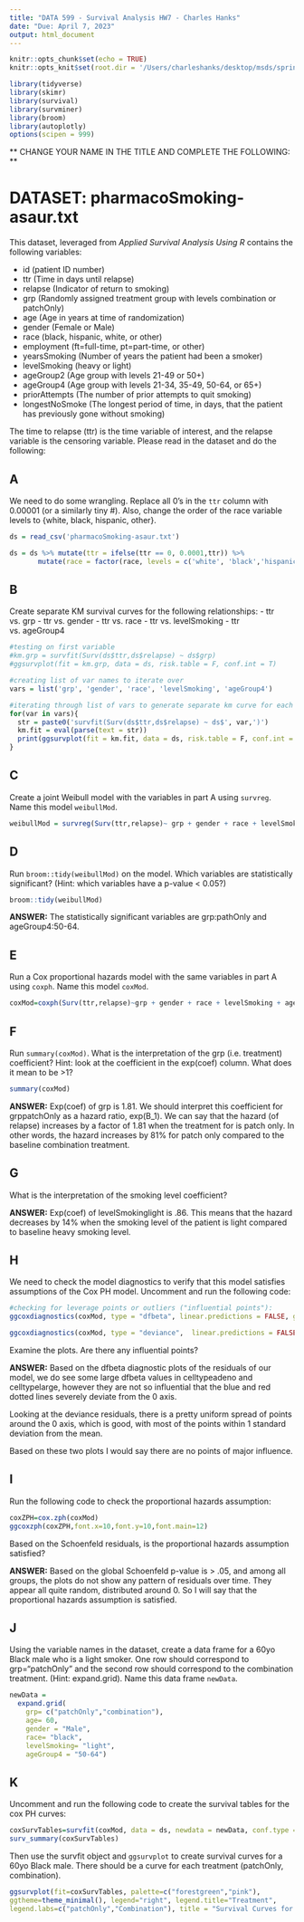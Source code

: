 ```yaml
---
title: "DATA 599 - Survival Analysis HW7 - Charles Hanks"
date: "Due: April 7, 2023"
output: html_document
---
```



```r
knitr::opts_chunk$set(echo = TRUE)
knitr::opts_knit$set(root.dir = '/Users/charleshanks/desktop/msds/spring_23/SA/datasets')

library(tidyverse)
library(skimr)
library(survival)
library(survminer)
library(broom)
library(autoplotly) 
options(scipen = 999)
```

** CHANGE YOUR NAME IN THE TITLE AND COMPLETE THE FOLLOWING: **

# DATASET: pharmacoSmoking-asaur.txt

This dataset, leveraged from *Applied Survival Analysis Using R* contains the following variables:

- id  (patient ID number) 
- ttr (Time in days until relapse)
- relapse (Indicator of return to smoking) 
- grp (Randomly assigned treatment group with levels combination or patchOnly)
- age (Age in years at time of randomization)
- gender (Female or Male) 
- race (black, hispanic, white, or other)
- employment (ft=full-time, pt=part-time, or other)
- yearsSmoking (Number of years the patient had been a smoker)
- levelSmoking (heavy or light)
- ageGroup2 (Age group with levels 21-49 or 50+)
- ageGroup4 (Age group with levels 21-34, 35-49, 50-64, or 65+)
- priorAttempts (The number of prior attempts to quit smoking)
- longestNoSmoke (The longest period of time, in days, that the patient has previously gone without smoking)

The time to relapse (ttr) is the time variable of interest, and the relapse variable is the censoring variable.  Please read in the dataset and do the following:

## A
We need to do some wrangling.  Replace all 0's in the `ttr` column with 0.00001 (or a similarly tiny #).  Also, change the order of the race variable levels to {white, black, hispanic, other}.

```r
ds = read_csv('pharmacoSmoking-asaur.txt')

ds = ds %>% mutate(ttr = ifelse(ttr == 0, 0.0001,ttr)) %>% 
       mutate(race = factor(race, levels = c('white', 'black','hispanic','other')))


```

## B
Create separate KM survival curves for the following relationships:
- ttr vs. grp
- ttr vs. gender
- ttr vs. race
- ttr vs. levelSmoking
- ttr vs. ageGroup4

```r
#testing on first variable
#km.grp = survfit(Surv(ds$ttr,ds$relapse) ~ ds$grp)
#ggsurvplot(fit = km.grp, data = ds, risk.table = F, conf.int = T)

#creating list of var names to iterate over
vars = list('grp', 'gender', 'race', 'levelSmoking', 'ageGroup4')

#iterating through list of vars to generate separate km curve for each km table
for(var in vars){
  str = paste0('survfit(Surv(ds$ttr,ds$relapse) ~ ds$', var,')')
  km.fit = eval(parse(text = str))
  print(ggsurvplot(fit = km.fit, data = ds, risk.table = F, conf.int = F) + labs(title = paste('Time to Relapse vs. ', var,sep ='')))
}
```

## C
Create a joint Weibull model with the variables in part A using `survreg`.  Name this model `weibullMod`.

```r
weibullMod = survreg(Surv(ttr,relapse)~ grp + gender + race + levelSmoking + ageGroup4, data = ds)
```

## D
Run `broom::tidy(weibullMod)` on the model.  Which variables are statistically significant?  (Hint: which variables have a p-value < 0.05?)

```r
broom::tidy(weibullMod) 
```

**ANSWER:** The statistically significant variables are grp:pathOnly and ageGroup4:50-64. 

## E
Run a Cox proportional hazards model with the same variables in part A using `coxph`.  Name this model `coxMod`.

```r
coxMod=coxph(Surv(ttr,relapse)~grp + gender + race + levelSmoking + ageGroup4, data = ds)
```

## F
Run `summary(coxMod)`.  What is the interpretation of the grp (i.e. treatment) coefficient?  Hint: look at the coefficient in the exp(coef) column.  What does it mean to be >1?

```r
summary(coxMod)
```

**ANSWER:** Exp(coef) of grp is 1.81. We should interpret this coefficient for grppatchOnly as a hazard ratio, exp(B_1). We can say that the hazard (of relapse) increases by a factor of 1.81 when the treatment for is patch only. In other words, the hazard increases by 81% for patch only compared to the baseline combination treatment.

## G
What is the interpretation of the smoking level coefficient?

**ANSWER:** Exp(coef) of levelSmokinglight is .86. This means that the hazard decreases by 14% when the smoking level of the patient is light compared to baseline heavy smoking level. 

## H
We need to check the model diagnostics to verify that this model satisfies assumptions of the Cox PH model.  Uncomment and run the following code:

```r
#checking for leverage points or outliers ("influential points"):
ggcoxdiagnostics(coxMod, type = "dfbeta", linear.predictions = FALSE, ggtheme = theme_minimal())

ggcoxdiagnostics(coxMod, type = "deviance",  linear.predictions = FALSE, ggtheme = theme_minimal())
```

Examine the plots.  Are there any influential points?

**ANSWER:** Based on the dfbeta diagnostic plots of the residuals of our model, we do see some large dfbeta values in celltypeadeno and celltypelarge, however they are not so influential that the blue and red dotted lines severely deviate from the 0 axis. 

Looking at the deviance residuals, there is a pretty uniform spread of points around the 0 axis, which is good, with most of the points within 1 standard deviation from the mean. 

Based on these two plots I would say there are no points of major influence. 

## I
Run the following code to check the proportional hazards assumption:

```r
coxZPH=cox.zph(coxMod)
ggcoxzph(coxZPH,font.x=10,font.y=10,font.main=12)
```

Based on the Schoenfeld residuals, is the proportional hazards assumption satisfied?

**ANSWER:** Based on the global Schoenfeld  p-value is > .05, and among all groups, the plots do not show any pattern of residuals over time. They appear all quite random, distributed around 0. So I will say that the proportional hazards assumption is satisfied. 

## J
Using the variable names in the dataset, create a data frame for a 60yo Black male who is a light smoker.  One row should correspond to grp="patchOnly" and the second row should correspond to the combination treatment.  (Hint: expand.grid).  Name this data frame `newData`.

```r
newData = 
  expand.grid(
    grp= c("patchOnly","combination"),
    age= 60, 
    gender = "Male",
    race= "black",
    levelSmoking= "light",
    ageGroup4 = "50-64")

```

## K
Uncomment and run the following code to create the survival tables for the cox PH curves:

```r
coxSurvTables=survfit(coxMod, data = ds, newdata = newData, conf.type = "none")
surv_summary(coxSurvTables)
```

Then use the survfit object and `ggsurvplot` to create survival curves for a 60yo Black male.  There should be a curve for each treatment (patchOnly, combination).

```r
ggsurvplot(fit=coxSurvTables, palette=c("forestgreen","pink"),
ggtheme=theme_minimal(), legend="right", legend.title="Treatment",
legend.labs=c("patchOnly","Combination"), title = "Survival Curves for Smoking Cessation of 60 Year-Old Black Male")
```
